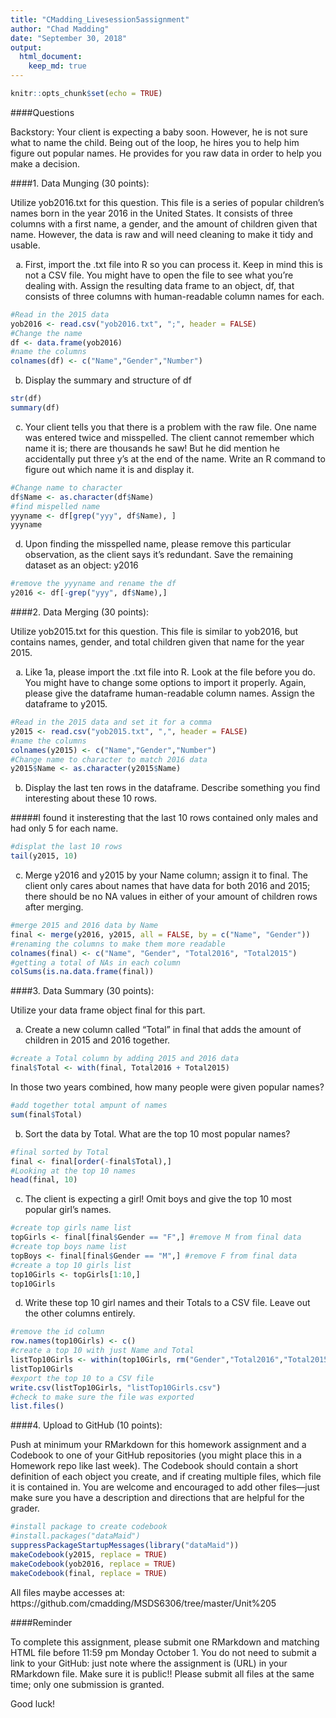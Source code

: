 ```yaml
---
title: "CMadding_Livesession5assignment"
author: "Chad Madding"
date: "September 30, 2018"
output:
  html_document:
    keep_md: true
---
```


```r
knitr::opts_chunk$set(echo = TRUE)
```

####Questions

   Backstory: Your client is expecting a baby soon.  However, he is not sure what to name the child.  Being out of the loop, he hires you to help him figure out popular names.  He provides for you raw data in order to help you make a decision.

####1.	Data Munging (30 points):
   
   Utilize yob2016.txt for this question. This file is a series of popular children’s names born in the year 2016 in the United States.  It consists of three columns with a first name, a gender, and the amount of children given that name.  However, the data is raw and will need cleaning to make it tidy and usable.

   a.	First, import the .txt file into R so you can process it. Keep in mind this is not a CSV file.  You might have to open the file to see what you’re dealing with.  Assign the resulting data frame to an object, df, that consists of three columns with human-readable column names for each.
```r
#Read in the 2015 data
yob2016 <- read.csv("yob2016.txt", ";", header = FALSE)
#Change the name
df <- data.frame(yob2016)
#name the columns
colnames(df) <- c("Name","Gender","Number")
```
   
   
   b.	Display the summary and structure of df
```r
str(df)
summary(df)
```

   c.	Your client tells you that there is a problem with the raw file. One name was entered twice and misspelled.  The client cannot remember which name it is; there are thousands he saw! But he did mention he accidentally put three y’s at the end of the name.  Write an R command to figure out which name it is and display it.
```r
#Change name to character
df$Name <- as.character(df$Name)
#find mispelled name
yyyname <- df[grep("yyy", df$Name), ]
yyyname
```

   d.	Upon finding the misspelled name, please remove this particular observation, as the client says it’s redundant. Save the remaining dataset as an object: y2016
```r
#remove the yyyname and rename the df
y2016 <- df[-grep("yyy", df$Name),]
```

####2.	Data Merging (30 points):
   
   Utilize yob2015.txt for this question.  This file is similar to yob2016, but contains names, gender, and total children given that name for the year 2015.

   a.	Like 1a, please import the .txt file into R.  Look at the file before you do.  You might have to change some options to import it properly.  Again, please give the dataframe human-readable column names. Assign the dataframe to y2015.
```r
#Read in the 2015 data and set it for a comma
y2015 <- read.csv("yob2015.txt", ",", header = FALSE)
#name the columns
colnames(y2015) <- c("Name","Gender","Number")
#Change name to character to match 2016 data
y2015$Name <- as.character(y2015$Name)
```

   b.	Display the last ten rows in the dataframe. Describe something you find interesting about these 10 rows.

#####I found it insteresting that the last 10 rows contained only males and had only 5 for each name.

```r
#displat the last 10 rows
tail(y2015, 10)
```
   
   c.	Merge y2016 and y2015 by your Name column; assign it to final.  The client only cares about names that have data for both 2016 and 2015; there should be no NA values in either of your amount of children rows after merging.
```r
#merge 2015 and 2016 data by Name
final <- merge(y2016, y2015, all = FALSE, by = c("Name", "Gender"))
#renaming the columns to make them more readable
colnames(final) <- c("Name", "Gender", "Total2016", "Total2015")
#getting a total of NAs in each column
colSums(is.na.data.frame(final))
```
   

####3.	Data Summary (30 points):

   Utilize your data frame object final for this part.

   a.	Create a new column called “Total” in final that adds the amount of children in 2015 and 2016 together.
```r
#create a Total column by adding 2015 and 2016 data
final$Total <- with(final, Total2016 + Total2015)
```
   In those two years combined, how many people were given popular names?
```r
#add together total ampunt of names
sum(final$Total)
```
   
   b.	Sort the data by Total. What are the top 10 most popular names?
```r
#final sorted by Total
final <- final[order(-final$Total),]
#Looking at the top 10 names
head(final, 10)
```
   c.	The client is expecting a girl!  Omit boys and give the top 10 most popular girl’s names.
```r
#create top girls name list
topGirls <- final[final$Gender == "F",] #remove M from final data
#create top boys name list
topBoys <- final[final$Gender == "M",] #remove F from final data
#create a top 10 girls list
top10Girls <- topGirls[1:10,]
top10Girls
```
   d.	Write these top 10 girl names and their Totals to a CSV file. Leave out the other columns entirely.
```r
#remove the id column
row.names(top10Girls) <- c()
#create a top 10 with just Name and Total
listTop10Girls <- within(top10Girls, rm("Gender","Total2016","Total2015"))
listTop10Girls
#export the top 10 to a CSV file
write.csv(listTop10Girls, "listTop10Girls.csv")
#check to make sure the file was exported
list.files()
```

####4.	Upload to GitHub (10 points):

   Push at minimum your RMarkdown for this homework assignment and a Codebook to one of your GitHub repositories (you might place this in a Homework repo like last week). The Codebook should contain a short definition of each object you create, and if creating multiple files, which file it is contained in. You are welcome and encouraged to add other files—just make sure you have a description and directions that are helpful for the grader.
```r
#install package to create codebook
#install.packages("dataMaid")
suppressPackageStartupMessages(library("dataMaid"))
makeCodebook(y2015, replace = TRUE)
makeCodebook(yob2016, replace = TRUE)
makeCodebook(final, replace = TRUE)
```

All files maybe accesses at:
https://github.com/cmadding/MSDS6306/tree/master/Unit%205

####Reminder

To complete this assignment, please submit one RMarkdown and matching HTML file before 11:59 pm Monday October 1. You do not need to submit a link to your GitHub: just note where the assignment is (URL) in your RMarkdown file. Make sure it is public!! Please submit all files at the same time; only one submission is granted.

Good luck!
